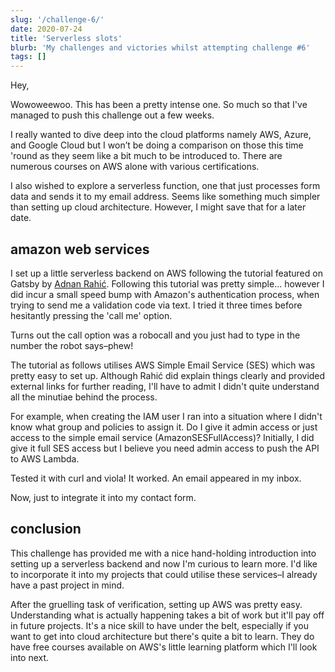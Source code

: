 ```yaml
---
slug: '/challenge-6/'
date: 2020-07-24
title: 'Serverless slots'
blurb: 'My challenges and victories whilst attempting challenge #6'
tags: []
---
```


Hey,

Wowoweewoo. This has been a pretty intense one. So much so that I've managed to push this challenge out a few weeks.

I really wanted to dive deep into the cloud platforms namely AWS, Azure, and Google Cloud but I won’t be doing a comparison on those this time 'round as they seem like a bit much to be introduced to. There are numerous courses on AWS alone with various certifications.

I also wished to explore a serverless function, one that just processes form data and sends it to my email address. Seems like something much simpler than setting up cloud architecture. However, I might save that for a later date.

## amazon web services

I set up a little serverless backend on AWS following the tutorial featured on Gatsby by [Adnan Rahić](https://dev.to/adnanrahic/building-a-serverless-contact-form-with-aws-lambda-and-aws-ses-4jm0). Following this tutorial was pretty simple... however I did incur a small speed bump with Amazon's authentication process, when trying to send me a validation code via text. I tried it three times before hesitantly pressing the 'call me' option.

Turns out the call option was a robocall and you just had to type in the number the robot says–phew!

The tutorial as follows utilises AWS Simple Email Service (SES) which was pretty easy to set up. Although Rahić did explain things clearly and provided external links for further reading, I'll have to admit I didn't quite understand all the minutiae behind the process.

For example, when creating the IAM user I ran into a situation where I didn't know what group and policies to assign it. Do I give it admin access or just access to the simple email service (AmazonSESFullAccess)? Initially, I did give it full SES access but I believe you need admin access to push the API to AWS Lambda.

Tested it with <span className="code">curl</span> and viola! It worked. An email appeared in my inbox.

Now, just to integrate it into my contact form.

## conclusion

This challenge has provided me with a nice hand-holding introduction into setting up a serverless backend and now I'm curious to learn more. I'd like to incorporate it into my projects that could utilise these services–I already have a past project in mind.

After the gruelling task of verification, setting up AWS was pretty easy. Understanding what is actually happening takes a bit of work but it'll pay off in future projects. It's a nice skill to have under the belt, especially if you want to get into cloud architecture but there's quite a bit to learn. They do have free courses available on AWS's little learning platform which I'll look into next.
